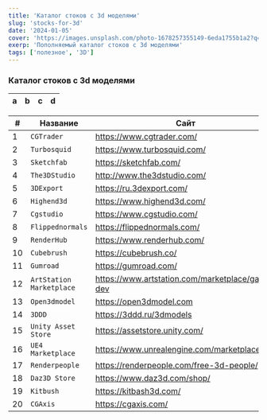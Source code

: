 ```yaml
---
title: 'Каталог стоков с 3d моделями'
slug: 'stocks-for-3d'
date: '2024-01-05'
cover: 'https://images.unsplash.com/photo-1678257355149-6eda1755b1a2?q=80&w=1932&auto=format&fit=crop&ixlib=rb-4.0.3&ixid=M3wxMjA3fDB8MHxwaG90by1wYWdlfHx8fGVufDB8fHx8fA%3D%3D'
exerp: 'Пополняемый каталог стоков с 3d моделями'
tags: ['полезное', '3D']
---
```


### Каталог стоков с 3d моделями


| a | b  |  c |  d  |
| - | :- | -: | :-: |


| # | Название | Сайт |
| ---- | ---- | ----------- |
| 1 | `CGTrader` | https://www.cgtrader.com/ |
| 2	| `Turbosquid` | https://www.turbosquid.com/ |
| 3	| `Sketchfab` | https://sketchfab.com/ |
| 4	| `The3DStudio` | http://www.the3dstudio.com/ |
| 5	| `3DExport` | https://ru.3dexport.com/ |
| 6	| `Highend3d` | https://www.highend3d.com/ |
| 7	| `Cgstudio` | https://www.cgstudio.com/ |
| 8	| `Flippednormals` | https://flippednormals.com/ |
| 9	| `RenderHub` | https://www.renderhub.com/ |
| 10 | `Cubebrush` | https://cubebrush.co/ |
| 11 | `Gumroad` | https://gumroad.com/ |
| 12 | `ArtStation Marketplace` | https://www.artstation.com/marketplace/game-dev |
| 13 | `Open3dmodel` | https://open3dmodel.com |
| 14 | `3DDD` | https://3ddd.ru/3dmodels |
| 15 | `Unity Asset Store` | https://assetstore.unity.com/ |
| 16 | `UE4 Marketplace` | https://www.unrealengine.com/marketplace |
| 17 | `Renderpeople` | https://renderpeople.com/free-3d-people/ |
| 18 | `Daz3D Store` | https://www.daz3d.com/shop/ |
| 19 | `Kitbush` | https://kitbash3d.com/ |
| 20 | `CGAxis` | https://cgaxis.com/ |